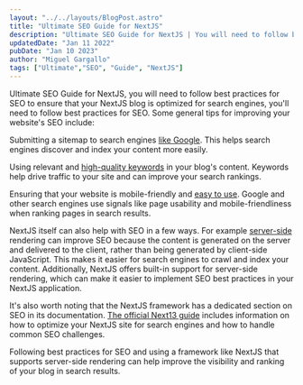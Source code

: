 ```yaml
---
layout: "../../layouts/BlogPost.astro"
title: "Ultimate SEO Guide for NextJS"
description: "Ultimate SEO Guide for NextJS | You will need to follow best practices for SEO"
updatedDate: "Jan 11 2022"
pubDate: "Jan 10 2023"
author: "Miguel Gargallo"
tags: ["Ultimate","SEO", "Guide", "NextJS"]
---
```


Ultimate SEO Guide for NextJS, you will need to follow best practices for SEO to ensure that your NextJS blog is optimized for search engines, you'll need to follow best practices for SEO. Some general tips for improving your website's SEO include:

Submitting a sitemap to search engines [like Google](https://developers.google.com/search/docs/fundamentals/seo-starter-guide?hl=en%2F&visit_id=638089082578826152-1141657933&rd=1). This helps search engines discover and index your content more easily.

Using relevant and [high-quality keywords](https://www.searchenginejournal.com/why-keywords-still-matter/425671/) in your blog's content. Keywords help drive traffic to your site and can improve your search rankings.

Ensuring that your website is mobile-friendly and [easy to use](https://developers.google.com/search/docs/fundamentals/how-search-works). Google and other search engines use signals like page usability and mobile-friendliness when ranking pages in search results.

NextJS itself can also help with SEO in a few ways. For example [server-side](https://blog.logrocket.com/how-next-js-can-help-improve-seo/) rendering can improve SEO because the content is generated on the server and delivered to the client, rather than being generated by client-side JavaScript. This makes it easier for search engines to crawl and index your content. Additionally, NextJS offers built-in support for server-side rendering, which can make it easier to implement SEO best practices in your NextJS application.

It's also worth noting that the NextJS framework has a dedicated section on SEO in its documentation. [The official Next13 guide](https://nextjs.org/learn/seo/introduction-to-seo) includes information on how to optimize your NextJS site for search engines and how to handle common SEO challenges.

Following best practices for SEO and using a framework like NextJS that supports server-side rendering can help improve the visibility and ranking of your blog in search results.